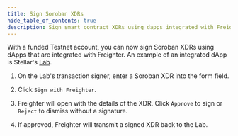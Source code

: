 ```yaml
---
title: Sign Soroban XDRs
hide_table_of_contents: true
description: Sign smart contract XDRs using dapps integrated with Freighter.
---
```


With a funded Testnet account, you can now sign Soroban XDRs using dApps that are integrated with Freighter. An example of an integrated dApp is Stellar's [Lab](https://laboratory.stellar.org/#txsigner).

1. On the Lab's transaction signer, enter a Soroban XDR into the form field.

2. Click `Sign with Freighter`.

3. Freighter will open with the details of the XDR. Click `Approve` to sign or `Reject` to dismiss without a signature.

4. If approved, Freighter will transmit a signed XDR back to the Lab.
